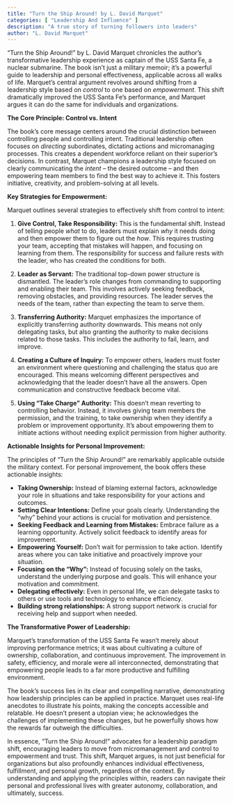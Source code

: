```yaml
---
title: "Turn the Ship Around! by L. David Marquet"
categories: [ "Leadership And Influence" ]
description: "A true story of turning followers into leaders"
author: "L. David Marquet"
---
```

"Turn the Ship Around!" by L. David Marquet chronicles the author's transformative leadership experience as captain of the USS Santa Fe, a nuclear submarine.  The book isn't just a military memoir; it's a powerful guide to leadership and personal effectiveness, applicable across all walks of life. Marquet's central argument revolves around shifting from a leadership style based on *control* to one based on *empowerment*.  This shift dramatically improved the USS Santa Fe's performance, and Marquet argues it can do the same for individuals and organizations.

**The Core Principle: Control vs. Intent**

The book's core message centers around the crucial distinction between controlling people and controlling intent.  Traditional leadership often focuses on *directing* subordinates, dictating actions and micromanaging processes.  This creates a dependent workforce reliant on their superior's decisions.  In contrast, Marquet champions a leadership style focused on clearly communicating the *intent* – the desired outcome – and then empowering team members to find the best way to achieve it. This fosters initiative, creativity, and problem-solving at all levels.

**Key Strategies for Empowerment:**

Marquet outlines several strategies to effectively shift from control to intent:

1. **Give Control, Take Responsibility:**  This is the fundamental shift. Instead of telling people *what* to do, leaders must explain *why* it needs doing and then empower them to figure out the *how*.  This requires trusting your team, accepting that mistakes will happen, and focusing on learning from them.  The responsibility for success and failure rests with the leader, who has created the conditions for both.

2. **Leader as Servant:**  The traditional top-down power structure is dismantled.  The leader's role changes from commanding to supporting and enabling their team. This involves actively seeking feedback, removing obstacles, and providing resources.  The leader serves the needs of the team, rather than expecting the team to serve them.

3. **Transferring Authority:** Marquet emphasizes the importance of explicitly transferring authority downwards. This means not only delegating tasks, but also granting the authority to make decisions related to those tasks.  This includes the authority to fail, learn, and improve.

4. **Creating a Culture of Inquiry:**  To empower others, leaders must foster an environment where questioning and challenging the status quo are encouraged.  This means welcoming different perspectives and acknowledging that the leader doesn't have all the answers.  Open communication and constructive feedback become vital.

5. **Using "Take Charge" Authority:**  This doesn't mean reverting to controlling behavior. Instead, it involves giving team members the permission, and the training, to take ownership when they identify a problem or improvement opportunity. It's about empowering them to initiate actions without needing explicit permission from higher authority.


**Actionable Insights for Personal Improvement:**

The principles of "Turn the Ship Around!" are remarkably applicable outside the military context.  For personal improvement, the book offers these actionable insights:

* **Taking Ownership:**  Instead of blaming external factors, acknowledge your role in situations and take responsibility for your actions and outcomes.
* **Setting Clear Intentions:**  Define your goals clearly.  Understanding the "why" behind your actions is crucial for motivation and persistence.
* **Seeking Feedback and Learning from Mistakes:**  Embrace failure as a learning opportunity. Actively solicit feedback to identify areas for improvement.
* **Empowering Yourself:**  Don't wait for permission to take action.  Identify areas where you can take initiative and proactively improve your situation.
* **Focusing on the "Why":**  Instead of focusing solely on the tasks, understand the underlying purpose and goals. This will enhance your motivation and commitment.
* **Delegating effectively:** Even in personal life, we can delegate tasks to others or use tools and technology to enhance efficiency.
* **Building strong relationships:** A strong support network is crucial for receiving help and support when needed.


**The Transformative Power of Leadership:**

Marquet's transformation of the USS Santa Fe wasn't merely about improving performance metrics; it was about cultivating a culture of ownership, collaboration, and continuous improvement.  The improvement in safety, efficiency, and morale were all interconnected, demonstrating that empowering people leads to a far more productive and fulfilling environment.

The book's success lies in its clear and compelling narrative, demonstrating how leadership principles can be applied in practice.  Marquet uses real-life anecdotes to illustrate his points, making the concepts accessible and relatable.  He doesn't present a utopian view; he acknowledges the challenges of implementing these changes, but he powerfully shows how the rewards far outweigh the difficulties.

In essence, "Turn the Ship Around!" advocates for a leadership paradigm shift, encouraging leaders to move from micromanagement and control to empowerment and trust.  This shift, Marquet argues, is not just beneficial for organizations but also profoundly enhances individual effectiveness, fulfillment, and personal growth, regardless of the context.  By understanding and applying the principles within, readers can navigate their personal and professional lives with greater autonomy, collaboration, and ultimately, success.

